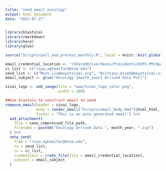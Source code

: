 ```yaml
---
title: "send_email_oncology"
output: html_document
date: "2023-07-27"
---
```


```r
library(blastula)
library(rmarkdown)
library(here)
library(glue)
```


```r
source("Scripts/pull_and_process_monthly.R", local = knitr::knit_global())
```

```r
email_credential_location <- "/SharedDrive/deans/Presidents/HSPI-PM/Operations Analytics and Optimization/Administrative/Workgroups/R Workbench/Working Area/Data Connections/email_creds"
cc_list <- c("roya.aghaeifar@mssm.edu")
send_list <- c("Mark.Liu@mountsinai.org", "Brittany.Aryeh@mountsinai.org")
email_subject <- glue("Oncology {month_year} Arrived Data Pull")

sinai_logo <- add_image(file = "www/Sinai_logo_color.png",
                        width = 200)

##Use blastula to construct email to send
compose_email(header = sinai_logo,
              body = render_email("Scripts/email_body.Rmd")$html_html,
              footer = "This is an auto generated email") %>%
  add_attachment(
    file = save_compressed_file_path,
    filename = paste0("Oncology Arrived Data ", month_year, ".zip")
  ) %>%
  smtp_send(
    from = "roya.aghaeifar@mssm.edu",
    to = send_list,
    cc = cc_list,
    credentials = creds_file(file = email_credential_location),
    subject = email_subject
  )
```
